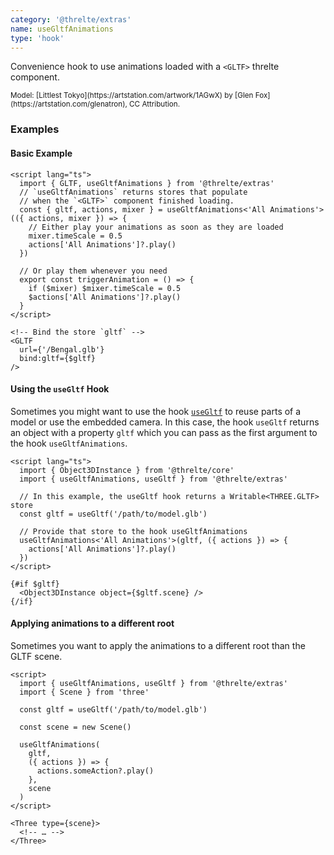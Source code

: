 ```yaml
---
category: '@threlte/extras'
name: useGltfAnimations
type: 'hook'
---
```


Convenience hook to use animations loaded with a `<GLTF>` threlte component.

<Example path="extras/use-gltf-animations" />

<small>
  Model: [Littlest Tokyo](https://artstation.com/artwork/1AGwX) by [Glen
  Fox](https://artstation.com/glenatron), CC Attribution.
</small>

### Examples

#### Basic Example

```svelte
<script lang="ts">
  import { GLTF, useGltfAnimations } from '@threlte/extras'
  // `useGltfAnimations` returns stores that populate
  // when the `<GLTF>` component finished loading.
  const { gltf, actions, mixer } = useGltfAnimations<'All Animations'>(({ actions, mixer }) => {
    // Either play your animations as soon as they are loaded
    mixer.timeScale = 0.5
    actions['All Animations']?.play()
  })

  // Or play them whenever you need
  export const triggerAnimation = () => {
    if ($mixer) $mixer.timeScale = 0.5
    $actions['All Animations']?.play()
  }
</script>

<!-- Bind the store `gltf` -->
<GLTF
  url={'/Bengal.glb'}
  bind:gltf={$gltf}
/>
```

#### Using the `useGltf` Hook

Sometimes you might want to use the hook [`useGltf`](/extras/use-gltf) to reuse parts of a model or use the embedded camera. In this case, the hook `useGltf` returns an object with a property `gltf` which you can pass as the first argument to the hook `useGltfAnimations`.

```svelte
<script lang="ts">
  import { Object3DInstance } from '@threlte/core'
  import { useGltfAnimations, useGltf } from '@threlte/extras'

  // In this example, the useGltf hook returns a Writable<THREE.GLTF> store
  const gltf = useGltf('/path/to/model.glb')

  // Provide that store to the hook useGltfAnimations
  useGltfAnimations<'All Animations'>(gltf, ({ actions }) => {
    actions['All Animations']?.play()
  })
</script>

{#if $gltf}
  <Object3DInstance object={$gltf.scene} />
{/if}
```

#### Applying animations to a different root

Sometimes you want to apply the animations to a different root than the GLTF scene.

```svelte
<script>
  import { useGltfAnimations, useGltf } from '@threlte/extras'
  import { Scene } from 'three'

  const gltf = useGltf('/path/to/model.glb')

  const scene = new Scene()

  useGltfAnimations(
    gltf,
    ({ actions }) => {
      actions.someAction?.play()
    },
    scene
  )
</script>

<Three type={scene}>
  <!-- … -->
</Three>
```

